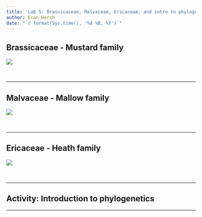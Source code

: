 ```yaml
---
title: 'Lab 5: Brassicaceae, Malvaceae, Ericaceae, and intro to phylogenetics'
author: Evan Hersh
date: "`r format(Sys.time(), '%d %B, %Y')`"
---
```


## Brassicaceae - Mustard family

![](media/diagram_Brassicaceae.png)

&nbsp;

---

## Malvaceae - Mallow family

![](media/diagram_Malvaceae.png)

&nbsp;

---

## Ericaceae - Heath family

![](media/diagram_Ericaceae.png)

&nbsp;

---

## Activity: Introduction to phylogenetics

---

